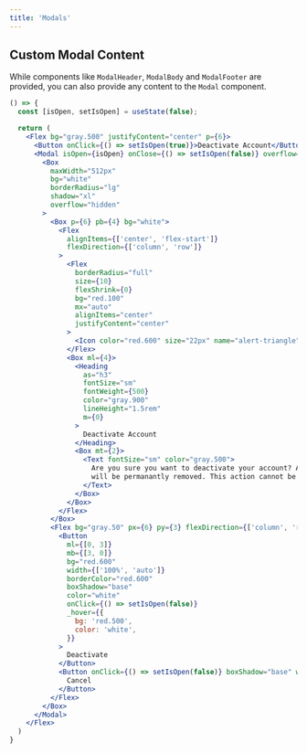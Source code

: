 ```yaml
---
title: 'Modals'
---
```


## Custom Modal Content

While components like `ModalHeader`, `ModalBody` and `ModalFooter` are provided, you can also provide any content to the `Modal` component.

```jsx live
() => {
  const [isOpen, setIsOpen] = useState(false);

  return (
    <Flex bg="gray.500" justifyContent="center" p={6}>
      <Button onClick={() => setIsOpen(true)}>Deactivate Account</Button>
      <Modal isOpen={isOpen} onClose={() => setIsOpen(false)} overflow="hidden">
        <Box
          maxWidth="512px"
          bg="white"
          borderRadius="lg"
          shadow="xl"
          overflow="hidden"
        >
          <Box p={6} pb={4} bg="white">
            <Flex
              alignItems={['center', 'flex-start']}
              flexDirection={['column', 'row']}
            >
              <Flex
                borderRadius="full"
                size={10}
                flexShrink={0}
                bg="red.100"
                mx="auto"
                alignItems="center"
                justifyContent="center"
              >
                <Icon color="red.600" size="22px" name="alert-triangle" />
              </Flex>
              <Box ml={4}>
                <Heading
                  as="h3"
                  fontSize="sm"
                  fontWeight={500}
                  color="gray.900"
                  lineHeight="1.5rem"
                  m={0}
                >
                  Deactivate Account
                </Heading>
                <Box mt={2}>
                  <Text fontSize="sm" color="gray.500">
                    Are you sure you want to deactivate your account? All of your data
                    will be permanantly removed. This action cannot be undone.
                  </Text>
                </Box>
              </Box>
            </Flex>
          </Box>
          <Flex bg="gray.50" px={6} py={3} flexDirection={['column', 'row-reverse']}>
            <Button
              ml={[0, 3]}
              mb={[3, 0]}
              bg="red.600"
              width={['100%', 'auto']}
              borderColor="red.600"
              boxShadow="base"
              color="white"
              onClick={() => setIsOpen(false)}
              _hover={{
                bg: 'red.500',
                color: 'white',
              }}
            >
              Deactivate
            </Button>
            <Button onClick={() => setIsOpen(false)} boxShadow="base" width={['100%', 'auto']}>
              Cancel
            </Button>
          </Flex>
        </Box>
      </Modal>
    </Flex>
  )
}
```
